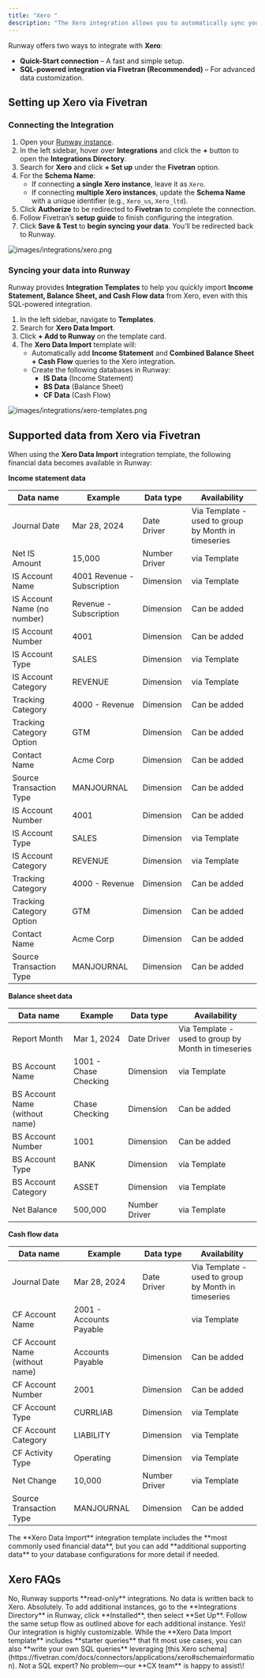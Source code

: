 ```yaml
---
title: "Xero "
description: "The Xero integration allows you to automatically sync your financial data with Runway, eliminating manual data entry and ensuring your actuals stay up to date. With this connection, your financial models will always reflect the latest numbers from Xero."
---
```


Runway offers two ways to integrate with **Xero**:

- **Quick-Start connection** – A fast and simple setup.
- **SQL-powered integration via Fivetran (Recommended)** – For advanced data customization.

## Setting up Xero via Fivetran

### **Connecting the Integration**
1. Open your [Runway instance](https://app.runway.com/).
2. In the left sidebar, hover over **Integrations** and click the **+** button to open the **Integrations Directory**.
3. Search for **Xero** and click **\+ Set up** under the **Fivetran** option.
4. For the **Schema Name**:
   - If connecting **a single Xero instance**, leave it as `Xero`.
   - If connecting **multiple Xero instances**, update the **Schema Name** with a unique identifier (e.g., `Xero_us`, `Xero_ltd`).
5. Click **Authorize** to be redirected to **Fivetran** to complete the connection.
6. Follow Fivetran’s **setup guide** to finish configuring the integration.
7. Click **Save & Test** to **begin syncing your data**. You’ll be redirected back to Runway.

![images/integrations/xero.png](/images/integrations/xero.png)

### **Syncing your data into Runway**
Runway provides **Integration Templates** to help you quickly import **Income Statement, Balance Sheet, and Cash Flow data** from Xero, even with this SQL-powered integration.

1. In the left sidebar, navigate to **Templates**.
2. Search for **Xero Data Import**.
3. Click **\+ Add to Runway** on the template card.
4. The **Xero Data Import** template will:
   - Automatically add **Income Statement** and **Combined Balance Sheet + Cash Flow** queries to the Xero integration.
   - Create the following databases in Runway:
     - **IS Data** (Income Statement)
     - **BS Data** (Balance Sheet)
     - **CF Data** (Cash Flow)

![images/integrations/xero-templates.png](/images/integrations/xero-templates.png)

## Supported data from Xero via Fivetran

When using the **Xero Data Import** integration template, the following financial data becomes available in Runway:

**Income statement data**

| Data name                   | Example                     | Data type     | Availability                                        |
| --------------------------- | --------------------------- | ------------- | --------------------------------------------------- |
| Journal Date                | Mar 28, 2024                | Date Driver   | Via Template - used to group by Month in timeseries |
| Net IS Amount               | 15,000                      | Number Driver | via Template                                        |
| IS Account Name             | 4001 Revenue - Subscription | Dimension     | via Template                                        |
| IS Account Name (no number) | Revenue - Subscription      | Dimension     | Can be added                                        |
| IS Account Number           | 4001                        | Dimension     | Can be added                                        |
| IS Account Type             | SALES                       | Dimension     | via Template                                        |
| IS Account Category         | REVENUE                     | Dimension     | via Template                                        |
| Tracking Category           | 4000 - Revenue              | Dimension     | Can be added                                        |
| Tracking Category Option    | GTM                         | Dimension     | Can be added                                        |
| Contact Name                | Acme Corp                   | Dimension     | Can be added                                        |
| Source Transaction Type     | MANJOURNAL                  | Dimension     | Can be added                                        |
| IS Account Number           | 4001                        | Dimension     | Can be added                                        |
| IS Account Type             | SALES                       | Dimension     | via Template                                        |
| IS Account Category         | REVENUE                     | Dimension     | via Template                                        |
| Tracking Category           | 4000 - Revenue              | Dimension     | Can be added                                        |
| Tracking Category Option    | GTM                         | Dimension     | Can be added                                        |
| Contact Name                | Acme Corp                   | Dimension     | Can be added                                        |
| Source Transaction Type     | MANJOURNAL                  | Dimension     | Can be added                                        |

**Balance sheet data**

| Data name                       | Example               | Data type     | Availability                                        |
| ------------------------------- | --------------------- | ------------- | --------------------------------------------------- |
| Report Month                    | Mar 1, 2024           | Date Driver   | Via Template - used to group by Month in timeseries |
| BS Account Name                 | 1001 - Chase Checking | Dimension     | via Template                                        |
| BS Account Name  (without name) | Chase Checking        | Dimension     | Can be added                                        |
| BS Account Number               | 1001                  | Dimension     | Can be added                                        |
| BS Account Type                 | BANK                  | Dimension     | via Template                                        |
| BS Account Category             | ASSET                 | Dimension     | via Template                                        |
| Net Balance                     | 500,000               | Number Driver | via Template                                        |

**Cash flow data**

| Data name                      | Example                 | Data type     | Availability                                        |
| ------------------------------ | ----------------------- | ------------- | --------------------------------------------------- |
| Journal Date                   | Mar 28, 2024            | Date Driver   | Via Template - used to group by Month in timeseries |
| CF Account Name                | 2001 - Accounts Payable |               | via Template                                        |
| CF Account Name (without name) | Accounts Payable        | Dimension     | Can be added                                        |
| CF Account Number              | 2001                    | Dimension     | Can be added                                        |
| CF Account Type                | CURRLIAB                | Dimension     | via Template                                        |
| CF Account Category            | LIABILITY               | Dimension     | via Template                                        |
| CF Activity Type               | Operating               | Dimension     | via Template                                        |
| Net Change                     | 10,000                  | Number Driver | via Template                                        |
| Source Transaction Type        | MANJOURNAL              | Dimension     | Can be added                                        |

<Check>
  The **Xero Data Import** integration template includes the **most commonly used financial data**, but you can add **additional supporting data** to your database configurations for more detail if needed.
</Check>

## Xero FAQs

<Accordion title="Does Runway write data back to Xero?" icon="sparkles">
  No, Runway supports **read-only** integrations. No data is written back to Xero.
</Accordion>

<Accordion title="Can I connect multiple instances of Xero?" icon="sparkles">
  Absolutely. To add additional instances, go to the **Integrations Directory** in Runway, click **Installed**, then select **Set Up**. Follow the same setup flow as outlined above for each additional instance.
</Accordion>

<Accordion title="Can I pull other types of data from Xero?" icon="sparkles">
  Yes\! Our integration is highly customizable. While the **Xero Data Import  template** includes **starter queries** that fit most use cases, you can also **write your own SQL queries** leveraging [this Xero schema](https://fivetran.com/docs/connectors/applications/xero#schemainformation). Not a SQL expert? No problem—our **CX team** is happy to assist\!
</Accordion>